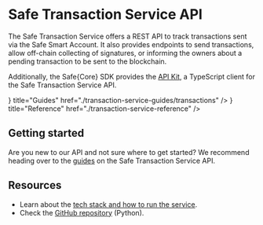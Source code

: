 
# Safe Transaction Service API

The Safe Transaction Service offers a REST API to track transactions sent via the Safe Smart Account. It also provides endpoints to send transactions, allow off-chain collecting of signatures, or informing the owners about a pending transaction to be sent to the blockchain.

Additionally, the Safe\{Core\} SDK provides the [API Kit](../sdk/api-kit), a TypeScript client for the Safe Transaction Service API.

<Cards>
  <Card icon={<Guides />} title="Guides" href="./transaction-service-guides/transactions" />
  <Card icon={<Reference />} title="Reference" href="./transaction-service-reference" />
</Cards>

## Getting started

Are you new to our API and not sure where to get started? We recommend heading over to the [guides](../core-api/transaction-service-guides/transactions.mdx) on the Safe Transaction Service API.

## Resources

- Learn about the [tech stack and how to run the service](./api-safe-transaction-service.mdx).
- Check the [GitHub repository](https://github.com/safe-global/safe-transaction-service) (Python).
